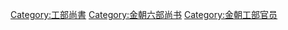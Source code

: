 [[Category:工部尚書|Category:工部尚書]]
[[Category:金朝六部尚书|Category:金朝六部尚书]]
[[Category:金朝工部官员|Category:金朝工部官员]]